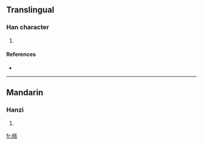 ==Translingual==

===Han character===
{{Han char|rn=75|rad=木|as=10|sn=14|four=4299<sub>3</sub>|canj=木弓木火 (DNDF)}}

# {{defn|Han|sort=木10}}

====References====
* {{Han ref|kx=0545.190|dkj=15302|hdz=21271.070|uh=69C2|ud=27074|bh=E25F|bd=57951}}

----

==Mandarin==

===Hanzi===
{{cmn-hanzi|pin=[[hé]] ([[he2]]), [[sūn]] ([[sun1]])|wg=ho<sup>2</sup>, sun<sup>1</sup>}}

# {{defn|Mandarin|sort=木10}}

[[fr:槂]]